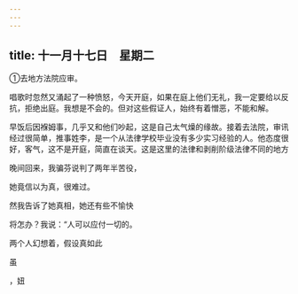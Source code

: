 ```yaml
---
---
---
```

title: 十一月十七日　星期二
---




①去地方法院应审。

唱歌时忽然又涌起了一种愤怒，今天开庭，如果在庭上他们无礼，我一定要给以反抗，拒绝出庭。我想是不会的。但对这些假证人，始终有着憎恶，不能和解。

早饭后因褓姆事，几乎又和他们吵起，这是自己太气燥的缘故。接着去法院，审讯经过很简单，推事姓李，是一个从法律学校毕业没有多少实习经验的人。他态度很好，客气，这不是开庭，简直在谈天。这是这里的法律和剥削阶级法律不同的地方

晚间回来，我骗芬说判了两年半苦役，

她竟信以为真，很难过。

然我告诉了她真相，她还有些不愉快

将怎办？我说：“人可以应付一切的。

两个人幻想着，假设真如此

虽

，妞